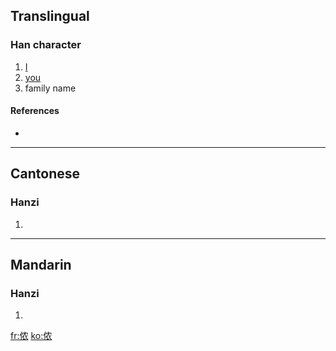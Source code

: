 {{see|儂}}
==Translingual==

===Han character===
{{Han char|rn=9|rad=人|as=06|sn=8|four=|canj=人竹月女 (OHBV)}}

# [[I]]
# [[you]]
# family name

====References====
* {{Han ref|kx=0102.291|hdz=10154.050|uh=4FAC|ud=20396}}

----

==Cantonese==

===Hanzi===
{{yue-hanzi|jyut=|y=nung4}}

# {{defn|Cantonese}}

----

==Mandarin==

===Hanzi===
{{cmn-hanzi|tra=儂|pin=[[nóng]] ([[nong2]])|wg=nung<sup>2</sup>}}

# {{defn|Mandarin}}

[[fr:侬]]
[[ko:侬]]
